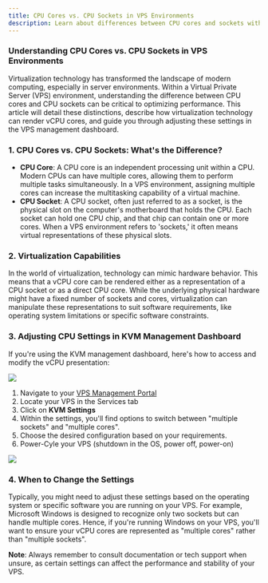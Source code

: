 ```yaml
---
title: CPU Cores vs. CPU Sockets in VPS Environments
description: Learn about differences between CPU cores and sockets within a VPS setting. Learn about virtualization capabilities and adjusting settings in the KVM management dashboard.
---
```



### Understanding CPU Cores vs. CPU Sockets in VPS Environments

Virtualization technology has transformed the landscape of modern computing, especially in server environments. Within a Virtual Private Server (VPS) environment, understanding the difference between CPU cores and CPU sockets can be critical to optimizing performance. This article will detail these distinctions, describe how virtualization technology can render vCPU cores, and guide you through adjusting these settings in the VPS management dashboard.

<CtaButton
  label='fast forward to guide'
  link='#3-adjusting-cpu-settings-in-kvm-management-dashboard'
/>

### 1. CPU Cores vs. CPU Sockets: What's the Difference?

- **CPU Core**: A CPU core is an independent processing unit within a CPU. Modern CPUs can have multiple cores, allowing them to perform multiple tasks simultaneously. In a VPS environment, assigning multiple cores can increase the multitasking capability of a virtual machine.
- **CPU Socket**: A CPU socket, often just referred to as a socket, is the physical slot on the computer's motherboard that holds the CPU. Each socket can hold one CPU chip, and that chip can contain one or more cores. When a VPS environment refers to 'sockets,' it often means virtual representations of these physical slots.

### 2. Virtualization Capabilities

In the world of virtualization, technology can mimic hardware behavior. This means that a vCPU core can be rendered either as a representation of a CPU socket or as a direct CPU core. While the underlying physical hardware might have a fixed number of sockets and cores, virtualization can manipulate these representations to suit software requirements, like operating system limitations or specific software constraints.

###

### 3. Adjusting CPU Settings in KVM Management Dashboard

If you're using the KVM management dashboard, here's how to access and modify the vCPU presentation:

![](/assets/huaNpFAxK5PVCl_NLo3ID-iETZNYThaffnYenRdYUNi-20240806-114520.png)

1. Navigate to your <a href="https://manage.edisglobal.com/clientarea.php" target="_blank">VPS Management Portal</a>
2. Locate your VPS in the Services tab
3. Click on **KVM Settings**
4. Within the settings, you'll find options to switch between "multiple sockets" and "multiple cores".
5. Choose the desired configuration based on your requirements.
6. Power-Cyle your VPS (shutdown in the OS, power off, power-on)

![](/assets/huaNpFAxK5PVCl_NLo3ID-tcYuoIemRB1MLqTyqaz6a-20240806-114542.png)

### 4. When to Change the Settings

Typically, you might need to adjust these settings based on the operating system or specific software you are running on your VPS. For example, Microsoft Windows is designed to recognize only two sockets but can handle multiple cores. Hence, if you're running Windows on your VPS, you'll want to ensure your vCPU cores are represented as "multiple cores" rather than "multiple sockets".

**Note**: Always remember to consult documentation or tech support when unsure, as certain settings can affect the performance and stability of your VPS.

<CtaButton
  label='Check CPU Cores on a Windows VPS'
  link='./how-to-check-cpu-cores-windows-vps'
/>
